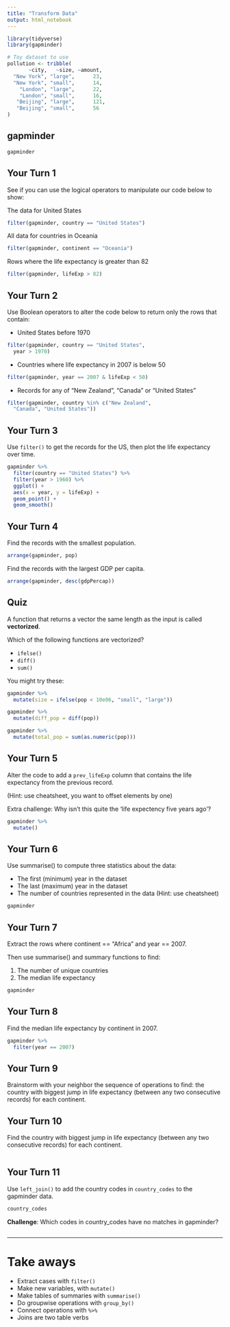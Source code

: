```yaml
---
title: "Transform Data"
output: html_notebook
---
```


<!-- This file by Charlotte Wickham is licensed under a Creative Commons Attribution 4.0 International License, adapted from the orignal work at https://github.com/rstudio/master-the-tidyverse by RStudio. -->

```r
library(tidyverse)
library(gapminder)

# Toy dataset to use
pollution <- tribble(
       ~city,   ~size, ~amount, 
  "New York", "large",      23,
  "New York", "small",      14,
    "London", "large",      22,
    "London", "small",      16,
   "Beijing", "large",      121,
   "Beijing", "small",      56
)
```

## gapminder

```r
gapminder
```

## Your Turn 1

See if you can use the logical operators to manipulate our code below to show:

The data for United States
```r
filter(gapminder, country == "United States")
```

All data for countries in Oceania
```r
filter(gapminder, continent == "Oceania")
```

Rows where the life expectancy is greater than 82
```r
filter(gapminder, lifeExp > 82)
```


## Your Turn 2

Use Boolean operators to alter the code below to return only the rows that contain:

* United States before 1970

```r
filter(gapminder, country == "United States", 
  year > 1970)
```

*  Countries where life expectancy in 2007 is below 50

```r
filter(gapminder, year == 2007 & lifeExp < 50)
```

* Records for any of "New Zealand", "Canada" or "United States"

```r
filter(gapminder, country %in% c("New Zealand",
  "Canada", "United States"))
```

## Your Turn 3

Use `filter()` to get the records for the US, then plot the life expectancy over time.

```r
gapminder %>%
  filter(country == "United States") %>%
  filter(year > 1960) %>%
  ggplot() + 
  aes(x = year, y = lifeExp) + 
  geom_point() + 
  geom_smooth()
```

## Your Turn 4

Find the records with the smallest population.
```r
arrange(gapminder, pop)
```

Find the records with the largest GDP per capita.
```r
arrange(gapminder, desc(gdpPercap))
```

## Quiz 

A function that returns a vector the same length as the input is called **vectorized**.

Which of the following functions are vectorized?

  * `ifelse()`
  * `diff()`
  * `sum()`

You might try these:
```r
gapminder %>% 
  mutate(size = ifelse(pop < 10e06, "small", "large"))
```

```r
gapminder %>% 
  mutate(diff_pop = diff(pop))
```

```r
gapminder %>% 
  mutate(total_pop = sum(as.numeric(pop)))
```

## Your Turn 5

Alter the code to add a `prev_lifeExp` column that contains the life expectancy from the previous record.

(Hint: use cheatsheet, you want to offset elements by one)

Extra challenge: Why isn't this quite the 'life expectency five years ago'?

```r
gapminder %>%
  mutate()
```

## Your Turn 6

Use summarise() to compute three statistics about the data:

* The first (minimum) year in the dataset
* The last (maximum) year in the dataset
* The number of countries represented in the data (Hint: use cheatsheet)

```r
gapminder 
```

## Your Turn 7

Extract the rows where continent == "Africa" and year == 2007. 

Then use summarise() and summary functions to find:

1. The number of unique countries
2. The median life expectancy

```r
gapminder 
```

## Your Turn 8

Find the median life expectancy by continent in 2007.

```r
gapminder %>%
  filter(year == 2007)
```

## Your Turn 9

Brainstorm with your neighbor the sequence of operations to find:  the country with biggest jump in life expectancy  (between any two consecutive records) for each continent.

## Your Turn 10

Find the country with biggest jump in life expectancy (between any two consecutive records) for each continent.

```r


```

## Your Turn 11

Use `left_join()` to add the country codes in `country_codes` to the gapminder data.

```r
country_codes
```

**Challenge**: Which codes in country_codes have no matches in gapminder?

```r

```


***

# Take aways

* Extract cases with `filter()`  
* Make new variables, with `mutate()`  
* Make tables of summaries with `summarise()`  
* Do groupwise operations with `group_by()`
* Connect operations with `%>%`  
* Joins are two table verbs
